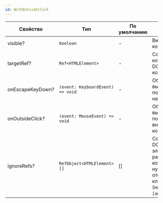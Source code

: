 ```yaml
---
id: WithOutsideClick
---
```


<!-- props:start -->
| Свойство          | Тип                              | По умолчанию  | Описание                                                                                     |
| ----------------- | -------------------------------- | ------------- | -------------------------------------------------------------------------------------------- |
| visible?          | `boolean`                        | -             | Видимость компонента                                                                         |
| targetRef?        | `Ref<HTMLElement>`               | -             | Ссылка на корневой DOM-элемент компонента                                                    |
| onEscapeKeyDown?  | `(event: KeyboardEvent) => void` | -             | Обработчик, вызывающийся после нажатия на escape                                             |
| onOutsideClick?   | `(event: MouseEvent) => void`    | -             | Обработчик, вызывающийся после клика вне компонента                                          |
| ignoreRefs?       | `RefObject<HTMLElement>[]`       | []            | Ссылки на DOM-элементы, в рамках которых не нужно отслеживать клик (например, `[anchorRef]`) |
<!-- props:end -->